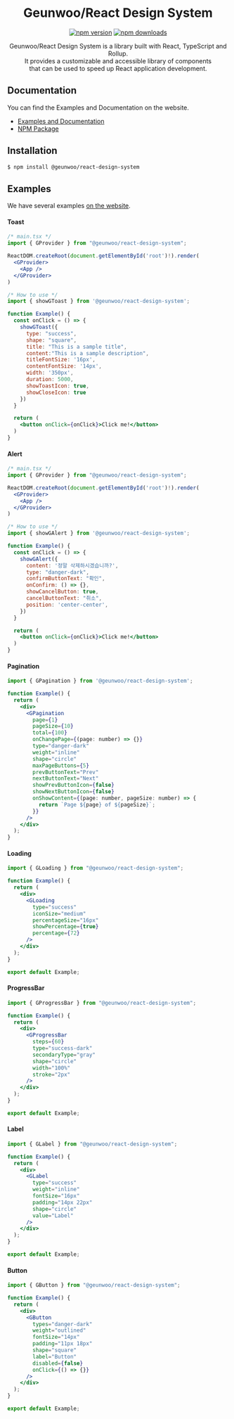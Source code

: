 
<Meta title="About/Introduction" />

<div align="center">

# Geunwoo/React Design System

[![npm version](https://img.shields.io/npm/v/@geunwoo/react-design-system.svg?style=flat-square)](https://www.npmjs.com/package/@geunwoo/react-design-system)
[![npm downloads](https://img.shields.io/npm/dm/@geunwoo/react-design-system.svg?style=flat-square)](https://npm-stat.com/charts.html?package=@geunwoo/react-design-system)

Geunwoo/React Design System is a library built with React, TypeScript and Rollup. <br />
It provides a customizable and accessible library of components <br />
that can be used to speed up React application development.

</div>

## Documentation

You can find the Examples and Documentation on the website.

- [Examples and Documentation](https://main--64945a5460facec38f6ccd6b.chromatic.com)
- [NPM Package](https://www.npmjs.com/package/@geunwoo/react-design-system)

## Installation

```bash
$ npm install @geunwoo/react-design-system
```

## Examples

We have several examples [on the website](https://main--64945a5460facec38f6ccd6b.chromatic.com).

#### Toast

```jsx
/* main.tsx */
import { GProvider } from "@geunwoo/react-design-system";

ReactDOM.createRoot(document.getElementById('root')!).render(  
  <GProvider>
    <App />
  </GProvider>            
)

/* How to use */
import { showGToast } from '@geunwoo/react-design-system';

function Example() {
  const onClick = () => {
    showGToast({ 
      type: "success",
      shape: "square",
      title: "This is a sample title",
      content:"This is a sample description",
      titleFontSize: '16px',
      contentFontSize: '14px',
      width: '350px',
      duration: 5000,
      showToastIcon: true,
      showCloseIcon: true
    })
  }

  return (          
    <button onClick={onClick}>Click me!</button>
  )
}
```

#### Alert

```jsx
/* main.tsx */
import { GProvider } from "@geunwoo/react-design-system";

ReactDOM.createRoot(document.getElementById('root')!).render(  
  <GProvider>
    <App />
  </GProvider>            
)

/* How to use */
import { showGAlert } from '@geunwoo/react-design-system';

function Example() {
  const onClick = () => {
    showGAlert({
      content: '정말 삭제하시겠습니까?',     
      type: "danger-dark",
      confirmButtonText: "확인",      
      onConfirm: () => {},
      showCancelButton: true,
      cancelButtonText: "취소",
      position: 'center-center',
    })
  }

  return (          
    <button onClick={onClick}>Click me!</button>    
  )
}
```

#### Pagination

```jsx
import { GPagination } from '@geunwoo/react-design-system';

function Example() {
  return (
    <div>
      <GPagination
        page={1}
        pageSize={10}
        total={100}
        onChangePage={(page: number) => {}}
        type="danger-dark"
        weight="inline"
        shape="circle"
        maxPageButtons={5}
        prevButtonText="Prev"
        nextButtonText="Next"
        showPrevButtonIcon={false}
        showNextButtonIcon={false}
        onShowContent={(page: number, pageSize: number) => {
          return `Page ${page} of ${pageSize}`;
        }}
      />
    </div>
  );
}
```

#### Loading

```jsx
import { GLoading } from "@geunwoo/react-design-system";

function Example() {
  return (
    <div>
      <GLoading        
        type="success"
        iconSize="medium"
        percentageSize="16px"
        showPercentage={true}
        percentage={72}
      />
    </div>
  );
}

export default Example;
```

#### ProgressBar

```jsx
import { GProgressBar } from "@geunwoo/react-design-system";

function Example() {
  return (
    <div>
      <GProgressBar
        steps={60}
        type="success-dark"
        secondaryType="gray"
        shape="circle"
        width="100%"
        stroke="2px"        
      />
    </div>
  );
}

export default Example;
```

#### Label

```jsx
import { GLabel } from "@geunwoo/react-design-system";

function Example() {
  return (
    <div>
      <GLabel
        type="success"
        weight="inline"
        fontSize="16px"
        padding="14px 22px"
        shape="circle"
        value="Label"
      />
    </div>
  );
}

export default Example;
```

#### Button

```jsx
import { GButton } from "@geunwoo/react-design-system";

function Example() {
  return (
    <div>
      <GButton
        types="danger-dark"
        weight="outlined"
        fontSize="14px"
        padding="11px 18px"
        shape="square"
        label="Button"
        disabled={false}
        onClick={() => {}}
      />
    </div>
  );
}

export default Example;
```
